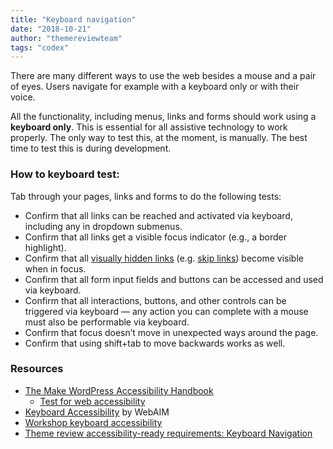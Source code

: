 ```yaml
---
title: "Keyboard navigation"
date: "2018-10-21"
author: "themereviewteam"
tags: "codex"
---
```


There are many different ways to use the web besides a mouse and a pair of eyes. Users navigate for example with a keyboard only or with their voice.

All the functionality, including menus, links and forms should work using a **keyboard only**. This is essential for all assistive technology to work properly. The only way to test this, at the moment, is manually. The best time to test this is during development.

### How to keyboard test:

Tab through your pages, links and forms to do the following tests:

- Confirm that all links can be reached and activated via keyboard, including any in dropdown submenus.
- Confirm that all links get a visible focus indicator (e.g., a border highlight).
- Confirm that all [visually hidden links](https://make.wordpress.org/accessibility/handbook/best-practices/markup/the-css-class-screen-reader-text/) (e.g. [skip links](https://make.wordpress.org/accessibility/handbook/best-practices/markup/skip-links/)) become visible when in focus.
- Confirm that all form input fields and buttons can be accessed and used via keyboard.
- Confirm that all interactions, buttons, and other controls can be triggered via keyboard — any action you can complete with a mouse must also be performable via keyboard.
- Confirm that focus doesn’t move in unexpected ways around the page.
- Confirm that using shift+tab to move backwards works as well.

### Resources

- [The Make WordPress Accessibility Handbook](https://make.wordpress.org/accessibility/handbook/)
    - [Test for web accessibility](https://make.wordpress.org/accessibility/handbook/test-for-web-accessibility/)
- [Keyboard Accessibility](https://webaim.org/techniques/keyboard/) by WebAIM
- [Workshop keyboard accessibility](http://rianrietveld.com/2016/05/10/keyboard/)
- [Theme review accessibility-ready requirements: Keyboard Navigation](https://make.wordpress.org/themes/handbook/review/accessibility/required/)
